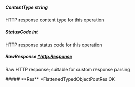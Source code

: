 
##### **ContentType** string
HTTP response content type for this operation

##### **StatusCode** int
HTTP response status code for this operation

##### **RawResponse** [*http.Response](https://pkg.go.dev/net/http#Response)
Raw HTTP response; suitable for custom response parsing

<Collapsible>
    ##### **Res** *FlattenedTypedObjectPostRes
    OK
    <Collapsible.Break/>
    <FlattenedTypedObjectPostRes/>
</Collapsible>

